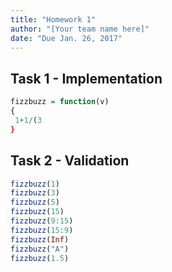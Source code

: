 ```yaml
---
title: "Homework 1"
author: "[Your team name here]"
date: "Due Jan. 26, 2017"
---
```



## Task 1 - Implementation

<!--
Use this section to implement the fizzbuzz function.

This should include a short write up describing your approach
to implementing the function. Note that both code formating / style
and your writeup matter for your overall grade.
-->

```r
fizzbuzz = function(v)
{
 1+1/(3
}
```

## Task 2 - Validation

<!--
Use this section to show the output of your 
fizzbuzz function for various inputs

No writeup is necessary for this section.
-->

```r
fizzbuzz(1)
fizzbuzz(3)
fizzbuzz(5)
fizzbuzz(15)
fizzbuzz(9:15)
fizzbuzz(15:9)
fizzbuzz(Inf)
fizzbuzz("A")
fizzbuzz(1.5)
```
